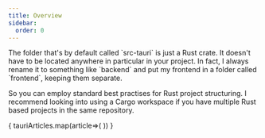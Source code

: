 ```yaml
---
title: Overview
sidebar:
  order: 0
---
```



<SimonSays title="Tauri is unopinionated about your project structure">
The folder that's by default called `src-tauri` is just a Rust crate. It doesn't have to be located anywhere in particular in your project. In fact, I always rename it to something like `backend` and put my frontend in a folder called `frontend`, keeping them separate.

So you can employ standard best practises for Rust project structuring. I recommend looking into using a Cargo workspace if you have multiple Rust based projects in the same repository.
</SimonSays>


<CardGrid>
{ tauriArticles.map(article=>(
  <LinkCard title={article.data.title} description={article.data.description} href={import.meta.env.BASE_URL+article.slug} />
)) }
</CardGrid>
